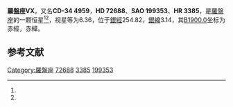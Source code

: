 {{Starbox begin
| name = 羅盤座VX
}}
{{Starbox observe
| epoch = [[J2000.0|J2000.0]]
| constell = [[羅盤座|羅盤座]]<ref name=SIMBAD>{{cite web
 | url=http://simbad.u-strasbg.fr/simbad/sim-id?Ident=HR+3385
 | title =Pulsating variable Star
 | publisher=Centre de Données astronomiques de Strasbourg
 | work=SIMBAD
 | accessdate=2012-07-13}}</ref><ref name=DATA>{{cite web
 | url=http://vizier.u-strasbg.fr/viz-bin/VizieR-5?-out.add=.&-source=5050&-corr=PK=HR&-out.max=9999&HR=3385
 | title =VizieR Detailed Page
 | accessdate=2012-07-13}}</ref>
| 星官 = 
| ra = {{RA|8|32|58.6}}<ref name=SIMBAD /><ref name=DATA />
| dec = {{DEC|-34|38|2}}<ref name=SIMBAD /><ref name=DATA />
| appmag_v = 6.36<ref name=SIMBAD /><ref name=DATA />
}}
{{Starbox character
| class = K0V<ref name=SIMBAD /><ref name=DATA />
| b-v = 0.95<ref name=SIMBAD /><ref name=DATA />
| u-b = <ref name=SIMBAD /><ref name=DATA />
| r-i = <ref name=SIMBAD /><ref name=DATA />
| variable = 
}}
{{Starbox astrometry
| radial_v = 
| prop_mo_ra = 6
| parallax = 
| p_error = 
}}
{{Starbox catalog
| names =CD-34 4959，[[SAO星表|SAO]] 199353，[[HD星表|HD]] 72688，[[HR星表|HR]] 3385}}
{{Starbox reference |Simbad=HR+3385}}
{{Starbox end}}

'''羅盤座VX'''，又名'''CD-34 4959'''，'''HD 72688'''、'''SAO 199353'''、'''HR 3385'''，是[[羅盤座|羅盤座]]的一颗恒星<ref name=SIMBAD /><ref name=DATA />，视星等为6.36，位于[[銀道座標系|銀經]]254.82，[[銀道座標系|銀緯]]3.14，其[[B1900.0|B1900.0]]坐标为赤經{{RA|8|29|3.8}}，赤緯{{DEC|-34|3.14|35}}。

== 参考文献 ==
{{reflist}}

{{star-stub}}

{{羅盤座恒星}}
[[Category:羅盤座|Category:羅盤座]]
[[Category:HD和HDE天體|72688]]
[[Category:HR天體|3385]]
[[Category:SAO天體|199353]]